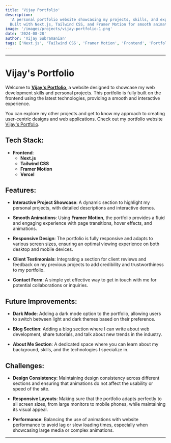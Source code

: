 ```yaml
---
title: 'Vijay Portfolio'
description:
  'A personal portfolio website showcasing my projects, skills, and expertise.
  Built with Next.js, Tailwind CSS, and Framer Motion for smooth animations.'
image: '/images/projects/vijay-portfolio-1.png'
date: '2024-08-28'
author: 'Vijay Subramanian'
tags: ['Next.js', 'Tailwind CSS', 'Framer Motion', 'Frontend', 'Portfolio']
---
```


---

# Vijay's Portfolio

Welcome to [**Vijay's Portfolio**,](https://vijay-dev-portfolio.vercel.app/) a
website designed to showcase my web development skills and personal projects.
This portfolio is fully built on the frontend using the latest technologies,
providing a smooth and interactive experience.

You can explore my other projects and get to know my approach to creating
user-centric designs and web applications. Check out my portfolio website
[Vijay's Portfolio](https://vijay-dev-portfolio.vercel.app/).

## Tech Stack:

- **Frontend**:
  - **Next.js**
  - **Tailwind CSS**
  - **Framer Motion**
  - **Vercel**

## Features:

- **Interactive Project Showcase**: A dynamic section to highlight my personal
  projects, with detailed descriptions and interactive demos.

- **Smooth Animations**: Using **Framer Motion**, the portfolio provides a fluid
  and engaging experience with page transitions, hover effects, and animations.

- **Responsive Design**: The portfolio is fully responsive and adapts to various
  screen sizes, ensuring an optimal viewing experience on both desktop and
  mobile devices.

- **Client Testimonials**: Integrating a section for client reviews and feedback
  on my previous projects to add credibility and trustworthiness to my
  portfolio.

- **Contact Form**: A simple yet effective way to get in touch with me for
  potential collaborations or inquiries.

## Future Improvements:

- **Dark Mode**: Adding a dark mode option to the portfolio, allowing users to
  switch between light and dark themes based on their preference.

- **Blog Section**: Adding a blog section where I can write about web
  development, share tutorials, and talk about new trends in the industry.

- **About Me Section**: A dedicated space where you can learn about my
  background, skills, and the technologies I specialize in.

## Challenges:

- **Design Consistency**: Maintaining design consistency across different
  sections and ensuring that animations do not affect the usability or speed of
  the site.

- **Responsive Layouts**: Making sure that the portfolio adapts perfectly to all
  screen sizes, from large monitors to mobile phones, while maintaining its
  visual appeal.

- **Performance**: Balancing the use of animations with website performance to
  avoid lag or slow loading times, especially when showcasing large media or
  complex animations.

---
